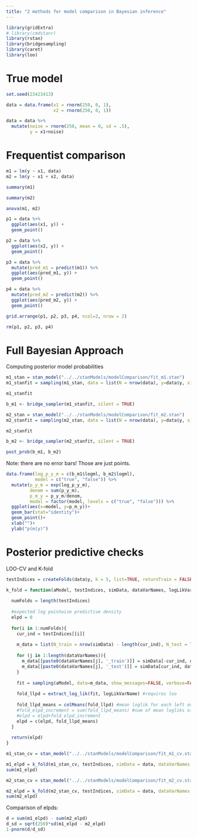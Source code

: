 ```yaml
---
title: "2 methods for model comparison in Bayesian inference"
---
```


```r
library(gridExtra)
# library(cmdstanr)
library(rstan)
library(bridgesampling)
library(caret)
library(loo)
```

# True model

```r
set.seed(23423413)

data = data.frame(x1 = rnorm(250, 0, 1),
                  x2 = rnorm(250, 0, 1))

data = data %>% 
  mutate(noise = rnorm(250, mean = 0, sd = .5),
         y = x1+noise)
```

# Frequentist comparison

```r
m1 = lm(y ~ x1, data)
m2 = lm(y ~ x1 + x2, data)
```

```r
summary(m1)
```

```r
summary(m2)
```

```r
anova(m1, m2)
```

```r
p1 = data %>% 
  ggplot(aes(x1, y)) +
  geom_point()

p2 = data %>% 
  ggplot(aes(x2, y)) +
  geom_point()

p3 = data %>%
  mutate(pred_m1 = predict(m1)) %>%
  ggplot(aes(pred_m1, y)) +
  geom_point()

p4 = data %>%
  mutate(pred_m2 = predict(m2)) %>%
  ggplot(aes(pred_m2, y)) +
  geom_point()

grid.arrange(p1, p2, p3, p4, ncol=2, nrow = 2)

```

```r
rm(p1, p2, p3, p4)
```

# Full Bayesian Approach

Computing posterior model probabilities

```r
m1_stan = stan_model("../../stanModels/modelComparison/fit_m1.stan")
m1_stanfit = sampling(m1_stan, data = list(N = nrow(data), y=data$y, x1 = data$x1))
```

```r
m1_stanfit
```


```r
b_m1 <- bridge_sampler(m1_stanfit, silent = TRUE)
```

```r
m2_stan = stan_model("../../stanModels/modelComparison/fit_m2.stan")
m2_stanfit = sampling(m2_stan, data = list(N = nrow(data), y=data$y, x1 = data$x1, x2=data$x2))
```

```r
m2_stanfit
```

```r
b_m2 <- bridge_sampler(m2_stanfit, silent = TRUE)
```

```r
post_prob(b_m1, b_m2)
```

Note: there are no error bars! Those are just points.

```r
data.frame(log_p_y_m = c(b_m1$logml, b_m2$logml),
           model = c("true", "false")) %>%
  mutate(p_y_m = exp(log_p_y_m),
         denom = sum(p_y_m),
         p_m_y = p_y_m/denom,
         model = factor(model, levels = c("true", "false"))) %>%
  ggplot(aes(x=model, y=p_m_y))+
  geom_bar(stat="identity")+
  geom_point()+
  xlab("")+
  ylab("p(m|y)")
```


# Posterior predictive checks

LOO-CV and K-fold

```r
testIndices = createFolds(data$y, k = 5, list=TRUE, returnTrain = FALSE)
```

```r
k_fold = function(aModel, testIndices, simData, dataVarNames, logLikVarName){
  
  numFolds = length(testIndices)
  
  #expected log pointwise predictive density
  elpd = 0
  
  for(i in 1:numFolds){
    cur_ind = testIndices[[i]]
    
    m_data = list(N_train = nrow(simData) - length(cur_ind), N_test = length(cur_ind))
    
    for (j in 1:length(dataVarNames)){
      m_data[[paste0(dataVarNames[j], '_train')]] = simData[-cur_ind, dataVarNames[j]]
      m_data[[paste0(dataVarNames[j], '_test')]] = simData[cur_ind, dataVarNames[j]]
    }
    
    fit = sampling(aModel, data=m_data, show_messages=FALSE, verbose=FALSE, refresh= 0)
    
    fold_llpd = extract_log_lik(fit, logLikVarName) #requires loo
    
    fold_llpd_means = colMeans(fold_llpd) #mean loglik for each left out train datapoint across samples
    #fold_elpd_increment = sum(fold_llpd_means) #sum of mean logliks of each train datapoint
    #elpd = elpd+fold_elpd_increment 
    elpd = c(elpd, fold_llpd_means)
  }
  
  return(elpd)
}
```

```r
m1_stan_cv = stan_model("../../stanModels/modelComparison/fit_m1_cv.stan")
```

```r
m1_elpd = k_fold(m1_stan_cv, testIndices, simData = data, dataVarNames = c("x1", "y"), logLikVarName = "logLikelihood")
sum(m1_elpd)
```

```r
m2_stan_cv = stan_model("../../stanModels/modelComparison/fit_m2_cv.stan")
```

```r
m2_elpd = k_fold(m2_stan_cv, testIndices, simData = data, dataVarNames = c("x1","x2", "y"), logLikVarName = "logLikelihood")
sum(m2_elpd)
```

Comparison of elpds:

```r
d = sum(m1_elpd) - sum(m2_elpd)
d_sd = sqrt(250)*sd(m1_elpd - m2_elpd)
1-pnorm(d/d_sd)
```